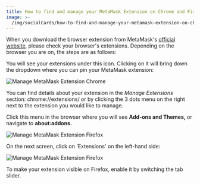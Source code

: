 ```yaml
---
title: How to find and manage your MetaMask Extension on Chrome and Firefox
image: >-
  /img/socialCards/how-to-find-and-manage-your-metamask-extension-on-chrome-and-firefox.jpg
---
```



<CustomLayout />


When you download the browser extension from MetaMask's [official website](https://metamask.io/download.html), please check your browser's extensions. Depending on the browser you are on, the steps are as follows:

<Tabs>

<TabItem value="Chrome" label="Chrome">

You will see your extensions under this icon. Clicking on it will bring down the dropdown where you can pin your MetaMask extension:

<div class="center-container">
  <div class="img-large">
    <img
      src={
        require("../../../img/managing-my-wallet/using-metamask/how-to-find-and-manage-your-metamask-extension-on-chrome-and-firefox/Manage_MetaMask_Extension_Chrome2.1.gif")
          .default
      }
      alt="Manage MetaMask Extension Chrome"
    />
  </div>
</div>

You can find details about your extension in the _Manage Extensions_ section: chrome://extensions/ or by clicking the 3 dots menu on the right next to the extension you would like to manage.

</TabItem>

<TabItem value="Firefox" label="Firefox">

Click this menu in the browser where you will see **Add-ons and Themes,** or navigate to **about:addons.**

<div class="center-container">
  <div class="img-large">
    <img
      src={
        require("../../../img/managing-my-wallet/using-metamask/how-to-find-and-manage-your-metamask-extension-on-chrome-and-firefox/Manage_MetaMask_Extension_Firefox1.1.gif")
          .default
      }
      alt="Manage MetaMask Extension Firefox"
    />
  </div>
</div>

On the next screen, click on 'Extensions' on the left-hand side:

<div class="center-container">
  <div class="img-large">
    <img
      src={
        require("../../../img/managing-my-wallet/using-metamask/how-to-find-and-manage-your-metamask-extension-on-chrome-and-firefox/Manage_MetaMask_Extension_Firefox2.1.gif")
          .default
      }
      alt="Manage MetaMask Extension Firefox"
    />
  </div>
</div>

To make your extension visible on Firefox, enable it by switching the tab slider.

</TabItem>

</Tabs>
